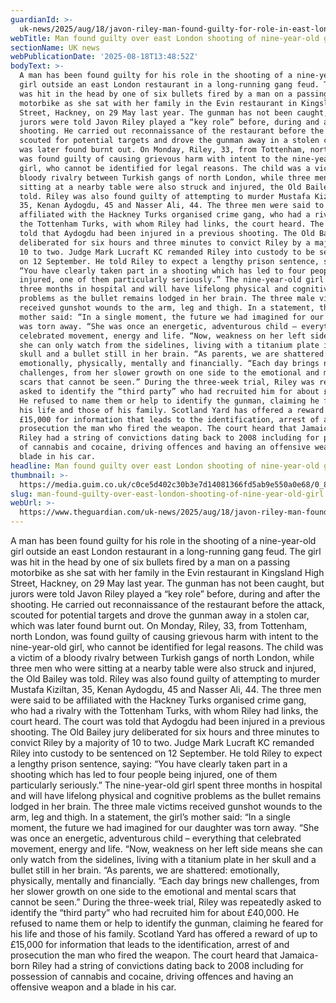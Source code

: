 ```yaml
---
guardianId: >-
  uk-news/2025/aug/18/javon-riley-man-found-guilty-for-role-in-east-london-shooting-of-nine-year-old-girl-evin-restaurant-dalston
webTitle: Man found guilty over east London shooting of nine-year-old girl
sectionName: UK news
webPublicationDate: '2025-08-18T13:48:52Z'
bodyText: >-
  A man has been found guilty for his role in the shooting of a nine-year-old
  girl outside an east London restaurant in a long-running gang feud. The girl
  was hit in the head by one of six bullets fired by a man on a passing
  motorbike as she sat with her family in the Evin restaurant in Kingsland High
  Street, Hackney, on 29 May last year. The gunman has not been caught, but
  jurors were told Javon Riley played a “key role” before, during and after the
  shooting. He carried out reconnaissance of the restaurant before the attack,
  scouted for potential targets and drove the gunman away in a stolen car, which
  was later found burnt out. On Monday, Riley, 33, from Tottenham, north London,
  was found guilty of causing grievous harm with intent to the nine-year-old
  girl, who cannot be identified for legal reasons. The child was a victim of a
  bloody rivalry between Turkish gangs of north London, while three men who were
  sitting at a nearby table were also struck and injured, the Old Bailey was
  told. Riley was also found guilty of attempting to murder Mustafa Kiziltan,
  35, Kenan Aydogdu, 45 and Nasser Ali, 44. The three men were said to be
  affiliated with the Hackney Turks organised crime gang, who had a rivalry with
  the Tottenham Turks, with whom Riley had links, the court heard. The court was
  told that Aydogdu had been injured in a previous shooting. The Old Bailey jury
  deliberated for six hours and three minutes to convict Riley by a majority of
  10 to two. Judge Mark Lucraft KC remanded Riley into custody to be sentenced
  on 12 September. He told Riley to expect a lengthy prison sentence, saying:
  “You have clearly taken part in a shooting which has led to four people being
  injured, one of them particularly seriously.” The nine-year-old girl spent
  three months in hospital and will have lifelong physical and cognitive
  problems as the bullet remains lodged in her brain. The three male victims
  received gunshot wounds to the arm, leg and thigh. In a statement, the girl’s
  mother said: “In a single moment, the future we had imagined for our daughter
  was torn away. “She was once an energetic, adventurous child – everything that
  celebrated movement, energy and life. “Now, weakness on her left side means
  she can only watch from the sidelines, living with a titanium plate in her
  skull and a bullet still in her brain. “As parents, we are shattered:
  emotionally, physically, mentally and financially. “Each day brings new
  challenges, from her slower growth on one side to the emotional and mental
  scars that cannot be seen.” During the three-week trial, Riley was repeatedly
  asked to identify the “third party” who had recruited him for about £40,000.
  He refused to name them or help to identify the gunman, claiming he feared for
  his life and those of his family. Scotland Yard has offered a reward of up to
  £15,000 for information that leads to the identification, arrest of and
  prosecution the man who fired the weapon. The court heard that Jamaica-born
  Riley had a string of convictions dating back to 2008 including for possession
  of cannabis and cocaine, driving offences and having an offensive weapon and a
  blade in his car.
headline: Man found guilty over east London shooting of nine-year-old girl
thumbnail: >-
  https://media.guim.co.uk/c0ce5d402c30b3e7d14081366fd5ab9e550a0e68/0_806_3299_2640/500.jpg
slug: man-found-guilty-over-east-london-shooting-of-nine-year-old-girl
webUrl: >-
  https://www.theguardian.com/uk-news/2025/aug/18/javon-riley-man-found-guilty-for-role-in-east-london-shooting-of-nine-year-old-girl-evin-restaurant-dalston
---
```

A man has been found guilty for his role in the shooting of a nine-year-old girl outside an east London restaurant in a long-running gang feud. The girl was hit in the head by one of six bullets fired by a man on a passing motorbike as she sat with her family in the Evin restaurant in Kingsland High Street, Hackney, on 29 May last year. The gunman has not been caught, but jurors were told Javon Riley played a “key role” before, during and after the shooting. He carried out reconnaissance of the restaurant before the attack, scouted for potential targets and drove the gunman away in a stolen car, which was later found burnt out. On Monday, Riley, 33, from Tottenham, north London, was found guilty of causing grievous harm with intent to the nine-year-old girl, who cannot be identified for legal reasons. The child was a victim of a bloody rivalry between Turkish gangs of north London, while three men who were sitting at a nearby table were also struck and injured, the Old Bailey was told. Riley was also found guilty of attempting to murder Mustafa Kiziltan, 35, Kenan Aydogdu, 45 and Nasser Ali, 44. The three men were said to be affiliated with the Hackney Turks organised crime gang, who had a rivalry with the Tottenham Turks, with whom Riley had links, the court heard. The court was told that Aydogdu had been injured in a previous shooting. The Old Bailey jury deliberated for six hours and three minutes to convict Riley by a majority of 10 to two. Judge Mark Lucraft KC remanded Riley into custody to be sentenced on 12 September. He told Riley to expect a lengthy prison sentence, saying: “You have clearly taken part in a shooting which has led to four people being injured, one of them particularly seriously.” The nine-year-old girl spent three months in hospital and will have lifelong physical and cognitive problems as the bullet remains lodged in her brain. The three male victims received gunshot wounds to the arm, leg and thigh. In a statement, the girl’s mother said: “In a single moment, the future we had imagined for our daughter was torn away. “She was once an energetic, adventurous child – everything that celebrated movement, energy and life. “Now, weakness on her left side means she can only watch from the sidelines, living with a titanium plate in her skull and a bullet still in her brain. “As parents, we are shattered: emotionally, physically, mentally and financially. “Each day brings new challenges, from her slower growth on one side to the emotional and mental scars that cannot be seen.” During the three-week trial, Riley was repeatedly asked to identify the “third party” who had recruited him for about £40,000. He refused to name them or help to identify the gunman, claiming he feared for his life and those of his family. Scotland Yard has offered a reward of up to £15,000 for information that leads to the identification, arrest of and prosecution the man who fired the weapon. The court heard that Jamaica-born Riley had a string of convictions dating back to 2008 including for possession of cannabis and cocaine, driving offences and having an offensive weapon and a blade in his car.
